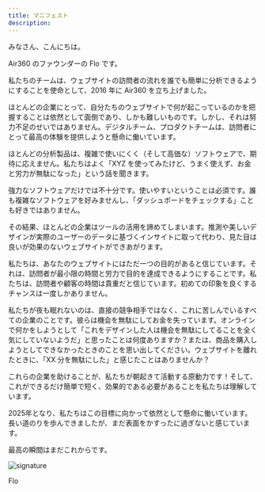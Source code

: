 ```yaml
---
title: マニフェスト
description:
---
```


みなさん、こんにちは。

Air360 のファウンダーの Flo です。

私たちのチームは、ウェブサイトの訪問者の流れを誰でも簡単に分析できるようにすることを使命として、2016 年に Air360 を立ち上げました。

ほとんどの企業にとって、自分たちのウェブサイトで何が起こっているのかを把握することは依然として面倒であり、しかも難しいものです。しかし、それは努力不足のせいではありません。デジタルチーム、プロダクトチームは、訪問者にとって最高の体験を提供しようと懸命に働いています。

ほとんどの分析製品は、複雑で使いにくく（そして高価な）ソフトウェアで、期待に応えません。私たちはよく「XYZ を使ってみたけど、うまく使えず、お金と労力が無駄になった」という話を聞きます。

強力なソフトウェアだけでは不十分です。使いやすいということは必須です。誰も複雑なソフトウェアを好みませんし、「ダッシュボードをチェックする」ことも好きではありません。

その結果、ほとんどの企業はツールの活用を諦めてしまいます。推測や美しいデザインが実際のユーザーのデータに基づくインサイトに取って代わり、見た目は良いが効果のないウェブサイトができあがります。

私たちは、あなたのウェブサイトにはただ一つの目的があると信じています。それは、訪問者が最小限の時間と労力で目的を達成できるようにすることです。私たちは、訪問者や顧客の時間は貴重だと信じています。初めての印象を良くするチャンスは一度しかありません。

私たちが夜も眠れないのは、直接の競争相手ではなく、これに苦しんでいるすべての企業のことです。彼らは機会を無駄にしてお金を失っています。オンラインで何かをしようとして「これをデザインした人は機会を無駄にしてることを全く気にしていないようだ」と思ったことは何度ありますか？または、商品を購入しようとしてできなかったときのことを思い出してください。ウェブサイトを離れたときに、「XX 分を無駄にした」と感じたことはありませんか？

これらの企業を助けることが、私たちが朝起きて活動する原動力です！そして、これができるだけ簡単で短く、効果的である必要があることを私たちは理解しています。

2025年となり、私たちはこの目標に向かって依然として懸命に働いています。長い道のりを歩んできましたが、まだ表面をかすったに過ぎないと感じています。

最高の瞬間はまだこれからです。

<img src="/images/manifesto-sign.svg" className="w-40 h-auto" alt="signature"/>

Flo
